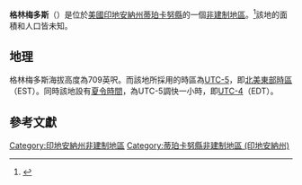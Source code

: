 {{noteTA
|G1=USState
|G2=地名
|G3=Unit
}}
{{Infobox settlement
|official_name            = 格林梅多斯
|native_name              = Green Meadows
|settlement_type          = [[非建制地區|非建制地區]]
|image_skyline            = 
|imagesize                = 
|pushpin_map              = USA Indiana
|pushpin_label            = 格林梅多斯
|pushpin_label_position   = top
|pushpin_map_caption      = 格林梅多斯在印地安納州的位置
|subdivision_type         = [[世界政區索引|國家]]
|subdivision_type1        = [[美国州份|州份]]
|subdivision_type2        = [[印地安納州行政区划|縣]]
|subdivision_name         = [[美国|美国]]
|subdivision_name1        = [[印地安納州|印地安納州]]
|subdivision_name2        = [[蒂珀卡努縣_(印地安納州)|蒂珀卡努縣]]
|elevation_ft             = 709
|elevation_footnotes    = <ref name="GR3">{{cite web|url=http://geonames.usgs.gov|accessdate=2016-11-17|title=US Board on Geographic Names|publisher=[[美國地質調查局|美國地質調查局]]|date=2007-10-25|archive-date=2012-02-04|archive-url=https://web.archive.org/web/20120204035720/http://geonames.usgs.gov/|dead-url=no}}</ref>
|area_total_km2           = 
|area_total_sq_mi         = 
|area_land_km2            = 
|area_land_sq_mi          = 
|area_water_km2           = 
|area_water_sq_mi         = 
|population_as_of         = 
|population_footnotes     = 
|population_total         = 
|population_metro         = 
|population_density_km2   = 
|population_density_sq_mi = 
|timezone                 = [[北美東部時區|北美東部時區]]
|utc_offset               = -5
|coordinates              = {{coord|40|26|25|N|86|57|57|W|region:US-IA|display=inline,title}}
| coor_pinpoint           = 
| coordinates_footnotes   = 
|timezone_DST             = EDT
|utc_offset_DST           = -4
|area_code = {{link-en|电话区号765|Area code 765|765}}
|postal_code_type       = [[郵政編碼|郵政編碼]]
|postal_code            = 47906
|blank_name             = [[聯邦資訊處理標準|FIPS ID]]
|blank_info             = 
|blank1_name = [[地名信息系统|GNIS ID]]
|blank1_info = 435408<ref name="GR3" />
}}
'''格林梅多斯'''（{{lang-en|Green Meadows}}）是位於[[美國|美國]][[印地安納州|印地安納州]][[蒂珀卡努縣_(印地安納州)|蒂珀卡努縣]]的一個[[非建制地區|非建制地區]]。<ref name="GNIS">{{cite web | url = {{GNIS3|435408}} | title = Green Meadows, Indiana | work = [[地名資訊系統|地名資訊系統]] | publisher = [[美國地質調查局|美國地質調查局]] | accessdate = 2017-07-29}}</ref>該地的面積和人口皆未知。
== 地理 ==
格林梅多斯海拔高度為709英呎。而該地所採用的時區為[[UTC-5|UTC-5]]，即[[北美東部時區|北美東部時區]]（EST）。同時該地設有[[夏令時間|夏令時間]]，為UTC-5調快一小時，即[[UTC-4|UTC-4]]（EDT）。

== 參考文獻 ==
{{reflist}}

{{DEFAULTSORT:Green Meadows}}
{{蒂珀卡努縣 (印地安納州)}}
[[Category:印地安納州非建制地區|Category:印地安納州非建制地區]]
[[Category:蒂珀卡努縣非建制地區_(印地安納州)|Category:蒂珀卡努縣非建制地區 (印地安納州)]]

{{Indiana-geo-stub}}